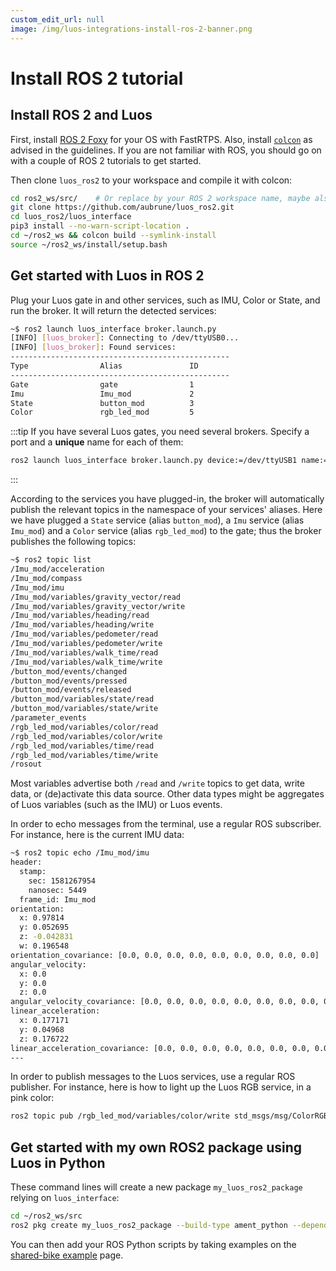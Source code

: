 ```yaml
---
custom_edit_url: null
image: /img/luos-integrations-install-ros-2-banner.png
---
```



# Install ROS 2 tutorial

## Install ROS 2 and Luos

First, install <a href="https://index.ros.org/doc/ros2/Installation/Foxy/" target="_blank">ROS 2 Foxy<IconExternalLink width="10"></IconExternalLink></a> for your OS with FastRTPS. Also, install <a href="https://index.ros.org/doc/ros2/Tutorials/Colcon-Tutorial/#install-colcon" target="_blank">`colcon`<IconExternalLink width="10"></IconExternalLink></a> as advised in the guidelines. If you are not familiar with ROS, you should go on with a couple of ROS 2 tutorials to get started.

Then clone `luos_ros2` to your workspace and compile it with colcon:

```bash
cd ros2_ws/src/    # Or replace by your ROS 2 workspace name, maybe also dev_ws/src
git clone https://github.com/aubrune/luos_ros2.git
cd luos_ros2/luos_interface
pip3 install --no-warn-script-location .
cd ~/ros2_ws && colcon build --symlink-install
source ~/ros2_ws/install/setup.bash
```

## Get started with Luos in ROS 2

Plug your Luos gate in and other services, such as IMU, Color or State, and run the broker. It will return the detected services:

```bash
~$ ros2 launch luos_interface broker.launch.py
[INFO] [luos_broker]: Connecting to /dev/ttyUSB0...
[INFO] [luos_broker]: Found services:
-------------------------------------------------
Type                Alias               ID
-------------------------------------------------
Gate                gate                1
Imu                 Imu_mod             2
State               button_mod          3
Color               rgb_led_mod         5
```

:::tip
If you have several Luos gates, you need several brokers. Specify a port and a **unique** name for each of them:

```bash
ros2 launch luos_interface broker.launch.py device:=/dev/ttyUSB1 name:=brokerUSB1
```

:::

According to the services you have plugged-in, the broker will automatically publish the relevant topics in the namespace of your services' aliases.
Here we have plugged a `State` service (alias `button_mod`), a `Imu` service (alias `Imu_mod`) and a `Color` service (alias `rgb_led_mod`) to the gate; thus the broker publishes the following topics:

```bash
~$ ros2 topic list
/Imu_mod/acceleration
/Imu_mod/compass
/Imu_mod/imu
/Imu_mod/variables/gravity_vector/read
/Imu_mod/variables/gravity_vector/write
/Imu_mod/variables/heading/read
/Imu_mod/variables/heading/write
/Imu_mod/variables/pedometer/read
/Imu_mod/variables/pedometer/write
/Imu_mod/variables/walk_time/read
/Imu_mod/variables/walk_time/write
/button_mod/events/changed
/button_mod/events/pressed
/button_mod/events/released
/button_mod/variables/state/read
/button_mod/variables/state/write
/parameter_events
/rgb_led_mod/variables/color/read
/rgb_led_mod/variables/color/write
/rgb_led_mod/variables/time/read
/rgb_led_mod/variables/time/write
/rosout
```

Most variables advertise both `/read` and `/write` topics to get data, write data, or (de)activate this data source. Other data types might be aggregates of Luos variables (such as the IMU) or Luos events.

In order to echo messages from the terminal, use a regular ROS subscriber. For instance, here is the current IMU data:

```bash
~$ ros2 topic echo /Imu_mod/imu
header:
  stamp:
    sec: 1581267954
    nanosec: 5449
  frame_id: Imu_mod
orientation:
  x: 0.97814
  y: 0.052695
  z: -0.042831
  w: 0.196548
orientation_covariance: [0.0, 0.0, 0.0, 0.0, 0.0, 0.0, 0.0, 0.0, 0.0]
angular_velocity:
  x: 0.0
  y: 0.0
  z: 0.0
angular_velocity_covariance: [0.0, 0.0, 0.0, 0.0, 0.0, 0.0, 0.0, 0.0, 0.0]
linear_acceleration:
  x: 0.177171
  y: 0.04968
  z: 0.176722
linear_acceleration_covariance: [0.0, 0.0, 0.0, 0.0, 0.0, 0.0, 0.0, 0.0, 0.0]
---
```

In order to publish messages to the Luos services, use a regular ROS publisher. For instance, here is how to light up the Luos RGB service, in a pink color:

```bash
ros2 topic pub /rgb_led_mod/variables/color/write std_msgs/msg/ColorRGBA "{r: 64, g: 0, b: 64}" --once
```

## Get started with my own ROS2 package using Luos in Python

These command lines will create a new package `my_luos_ros2_package` relying on `luos_interface`:

```bash
cd ~/ros2_ws/src
ros2 pkg create my_luos_ros2_package --build-type ament_python --dependencies luos_interface
```

You can then add your ROS Python scripts by taking examples on the [shared-bike example](./ros2-package-example) page.
